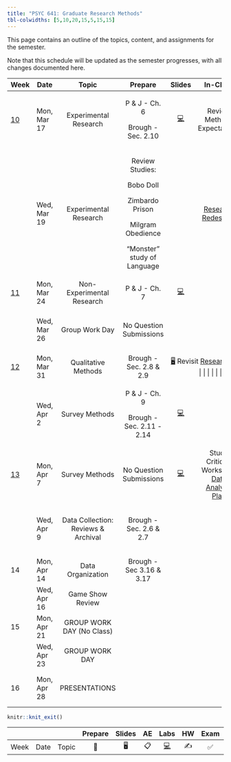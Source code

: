 ```yaml
---
title: "PSYC 641: Graduate Research Methods"
tbl-colwidths: [5,10,20,15,5,15,15]
---
```


This page contains an outline of the topics, content, and assignments for the semester.

Note that this schedule will be updated as the semester progresses, with all changes documented here.

::: column-screen-inset-right
+---------------------------+-------------+-------------------------------------+-----------------------------+-------------------------------------------------------------------------------------------------------------------------------------+----------------------------------------------------------------+---------------------------------------+
| Week                      | Date        | Topic                               | Prepare                     | Slides                                                                                                                              | In-Class                                                       | Due                                   |
+===========================+=============+:===================================:+:===========================:+:===================================================================================================================================:+:==============================================================:+:=====================================:+
| [10](/weeks/week-10.html) | Mon, Mar 17 | Experimental Research               | P & J - Ch. 6               | [💻](https://dharaden.github.io/psyc641-s25/slides/lec-10.html#/title-slide)                                                        | Review Methods Expectations                                    |                                       |
|                           |             |                                     |                             |                                                                                                                                     |                                                                |                                       |
|                           |             |                                     | Brough - Sec. 2.10          |                                                                                                                                     |                                                                |                                       |
+---------------------------+-------------+-------------------------------------+-----------------------------+-------------------------------------------------------------------------------------------------------------------------------------+----------------------------------------------------------------+---------------------------------------+
|                           | Wed, Mar 19 | Experimental Research               | Review Studies:             |                                                                                                                                     | [Research Redesigns](/slides/research_deep_dive_activity.html) |                                       |
|                           |             |                                     |                             |                                                                                                                                     |                                                                |                                       |
|                           |             |                                     | Bobo Doll                   |                                                                                                                                     |                                                                |                                       |
|                           |             |                                     |                             |                                                                                                                                     |                                                                |                                       |
|                           |             |                                     | Zimbardo Prison             |                                                                                                                                     |                                                                |                                       |
|                           |             |                                     |                             |                                                                                                                                     |                                                                |                                       |
|                           |             |                                     | Milgram Obedience           |                                                                                                                                     |                                                                |                                       |
|                           |             |                                     |                             |                                                                                                                                     |                                                                |                                       |
|                           |             |                                     | "Monster" study of Language |                                                                                                                                     |                                                                |                                       |
+---------------------------+-------------+-------------------------------------+-----------------------------+-------------------------------------------------------------------------------------------------------------------------------------+----------------------------------------------------------------+---------------------------------------+
| [11](/weeks/week-11.html) | Mon, Mar 24 | Non-Experimental Research           | P & J - Ch. 7               | [💻](https://dharaden.github.io/psyc641-s25/slides/lec-11.html#/title-slide)                                                        |                                                                |                                       |
+---------------------------+-------------+-------------------------------------+-----------------------------+-------------------------------------------------------------------------------------------------------------------------------------+----------------------------------------------------------------+---------------------------------------+
|                           | Wed, Mar 26 | Group Work Day                      | No Question Submissions     |                                                                                                                                     |                                                                | Methods Section Draft Sun, Mar 30     |
+---------------------------+-------------+-------------------------------------+-----------------------------+-------------------------------------------------------------------------------------------------------------------------------------+----------------------------------------------------------------+---------------------------------------+
| [12](/weeks/week-12.html) | Mon, Mar 31 | Qualitative Methods                 | Brough - Sec. 2.8 & 2.9     | [🖥️](/slides/lec-12.html) Revisit [Research Redesign](/slides/research_deep_dive_activity.html) \| \| \| \| \| \| \| \| \| \| \| \| |                                                                |                                       |
+---------------------------+-------------+-------------------------------------+-----------------------------+-------------------------------------------------------------------------------------------------------------------------------------+----------------------------------------------------------------+---------------------------------------+
|                           | Wed, Apr 2  | Survey Methods                      | P & J - Ch. 9               | [💻](/slides/lec-12-2.html)                                                                                                         |                                                                | Peer Review Sun, Apr 6                |
|                           |             |                                     |                             |                                                                                                                                     |                                                                |                                       |
|                           |             |                                     | Brough - Sec. 2.11 - 2.14   |                                                                                                                                     |                                                                |                                       |
+---------------------------+-------------+-------------------------------------+-----------------------------+-------------------------------------------------------------------------------------------------------------------------------------+----------------------------------------------------------------+---------------------------------------+
| [13](/weeks/week-13.html) | Mon, Apr 7  | Survey Methods                      | No Question Submissions     | [💻](/slides/lec-13.html)                                                                                                           | Study Critique Worksheet [Data Analytic Plan](/slides)         |                                       |
+---------------------------+-------------+-------------------------------------+-----------------------------+-------------------------------------------------------------------------------------------------------------------------------------+----------------------------------------------------------------+---------------------------------------+
|                           | Wed, Apr 9  | Data Collection: Reviews & Archival | Brough - Sec. 2.6 & 2.7     |                                                                                                                                     |                                                                | Data Analytic Draft Due Sun, April 13 |
+---------------------------+-------------+-------------------------------------+-----------------------------+-------------------------------------------------------------------------------------------------------------------------------------+----------------------------------------------------------------+---------------------------------------+
| 14                        | Mon, Apr 14 | Data Organization                   | Brough - Sec 3.16 & 3.17    |                                                                                                                                     |                                                                |                                       |
+---------------------------+-------------+-------------------------------------+-----------------------------+-------------------------------------------------------------------------------------------------------------------------------------+----------------------------------------------------------------+---------------------------------------+
|                           | Wed, Apr 16 | Game Show Review                    |                             |                                                                                                                                     |                                                                |                                       |
+---------------------------+-------------+-------------------------------------+-----------------------------+-------------------------------------------------------------------------------------------------------------------------------------+----------------------------------------------------------------+---------------------------------------+
| 15                        | Mon, Apr 21 | GROUP WORK DAY (No Class)           |                             |                                                                                                                                     |                                                                |                                       |
+---------------------------+-------------+-------------------------------------+-----------------------------+-------------------------------------------------------------------------------------------------------------------------------------+----------------------------------------------------------------+---------------------------------------+
|                           | Wed, Apr 23 | GROUP WORK DAY                      |                             |                                                                                                                                     |                                                                |                                       |
+---------------------------+-------------+-------------------------------------+-----------------------------+-------------------------------------------------------------------------------------------------------------------------------------+----------------------------------------------------------------+---------------------------------------+
| 16                        | Mon, Apr 28 | PRESENTATIONS                       |                             |                                                                                                                                     |                                                                | Final Report Mon, Apr 28              |
+---------------------------+-------------+-------------------------------------+-----------------------------+-------------------------------------------------------------------------------------------------------------------------------------+----------------------------------------------------------------+---------------------------------------+
:::

```r
knitr::knit_exit()
```

|      |      |       | Prepare | Slides | AE  |  Labs  | HW  | Exam | Project |
|------|------|-------|:-------:|:------:|:---:|:------:|:---:|:----:|:-------:|
| Week | Date | Topic |   📖    |   🖥️   | 📋  | [💻]() | ✍️  |  ✅  |   📂    |

